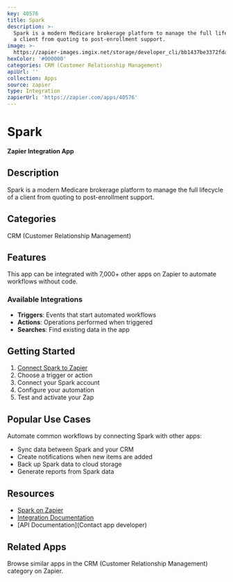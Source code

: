 ```yaml
---
key: 40576
title: Spark
description: >-
  Spark is a modern Medicare brokerage platform to manage the full lifecycle of
  a client from quoting to post-enrollment support.
image: >-
  https://zapier-images.imgix.net/storage/developer_cli/bb1437be3372fda2a8bdf87632508606.png?auto=format%2Ccompress&ixlib=python-3.0.0&q=50
hexColor: '#000000'
categories: CRM (Customer Relationship Management)
apiUrl: ''
collection: Apps
source: zapier
type: Integration
zapierUrl: 'https://zapier.com/apps/40576'
---
```

# Spark

**Zapier Integration App**

## Description

Spark is a modern Medicare brokerage platform to manage the full lifecycle of a client from quoting to post-enrollment support.

## Categories

CRM (Customer Relationship Management)

## Features

This app can be integrated with 7,000+ other apps on Zapier to automate workflows without code.

### Available Integrations

- **Triggers**: Events that start automated workflows
- **Actions**: Operations performed when triggered
- **Searches**: Find existing data in the app

## Getting Started

1. [Connect Spark to Zapier](https://zapier.com/apps/40576)
2. Choose a trigger or action
3. Connect your Spark account
4. Configure your automation
5. Test and activate your Zap

## Popular Use Cases

Automate common workflows by connecting Spark with other apps:

- Sync data between Spark and your CRM
- Create notifications when new items are added
- Back up Spark data to cloud storage
- Generate reports from Spark data

## Resources

- [Spark on Zapier](https://zapier.com/apps/40576)
- [Integration Documentation](https://zapier.com/apps/40576/integrations)
- [API Documentation](Contact app developer)

## Related Apps

Browse similar apps in the CRM (Customer Relationship Management) category on Zapier.
